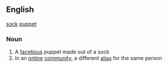 ==English==
[[sock]] [[puppet]]
===Noun===
# A [[facetious]] puppet made out of a sock
# In an [[online]] [[community]], a different [[alias]] for the same person
